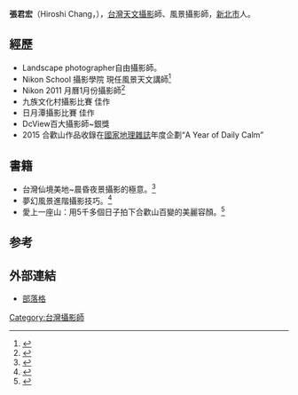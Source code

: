 {{blpsources|time=2014-11-18T16:03:11+00:00}}
{{refstyle|time=2014-11-18T16:03:11+00:00}}
'''張君宏'''（Hiroshi Chang，{{bd||8月30日|}}），[[台灣|台灣]][[天文攝影|天文攝影]]師、風景攝影師，[[新北市|新北市]]人。

== 經歷 ==
* Landscape photographer自由攝影師。 
* Nikon School 攝影學院 現任風景天文講師<ref>{{cite web |url=http://www.coolpix.com.tw/teacherworks/teacher_view.php?ID=50 |title=存档副本 |accessdate=2015-12-22 |deadurl=yes |archiveurl=https://web.archive.org/web/20151223022825/http://www.coolpix.com.tw/teacherworks/teacher_view.php?ID=50 |archivedate=2015-12-23 }}</ref>
* Nikon 2011 月曆1月份攝影師<ref>{{Cite web |url=http://www.appledaily.com.tw/appledaily/article/headline/20101212/33030890/ |title=存档副本 |access-date=2015-12-22 |archive-date=2015-12-22 |archive-url=https://web.archive.org/web/20151222222553/http://www.appledaily.com.tw/appledaily/article/headline/20101212/33030890/ |dead-url=no }}</ref>
* 九族文化村攝影比賽 佳作
* 日月潭攝影比賽 佳作
* DcView百大攝影師~銀獎
* 2015 合歡山作品收錄在[[國家地理雜誌|國家地理雜誌]]年度企劃“A Year of Daily Calm”

==書籍== 
* 台灣仙境美地~晨昏夜景攝影的極意。<ref>{{Cite web |url=http://www.books.com.tw/products/0010521973 |title=存档副本 |access-date=2015-12-22 |archive-date=2019-04-07 |archive-url=https://web.archive.org/web/20190407135154/https://www.books.com.tw/products/0010521973 |dead-url=no }}</ref>
* 夢幻風景進階攝影技巧。<ref>{{Cite web |url=http://www.books.com.tw/products/0010548331 |title=存档副本 |access-date=2015-12-22 |archive-date=2019-04-07 |archive-url=https://web.archive.org/web/20190407135205/https://www.books.com.tw/products/0010548331 |dead-url=no }}</ref>
* 愛上一座山：用5千多個日子拍下合歡山百變的美麗容顏。<ref>{{Cite web |url=http://www.books.com.tw/products/0010691492 |title=存档副本 |access-date=2015-12-22 |archive-date=2019-04-07 |archive-url=https://web.archive.org/web/20190407203554/https://www.books.com.tw/products/0010691492 |dead-url=no }}</ref>

==参考==
{{reflist}}

==外部連結==
* [http://hiroshie.pixnet.net/blog 部落格] {{Wayback|url=http://hiroshie.pixnet.net/blog |date=20210707143442 }}

[[Category:台灣攝影師|Category:台灣攝影師]]